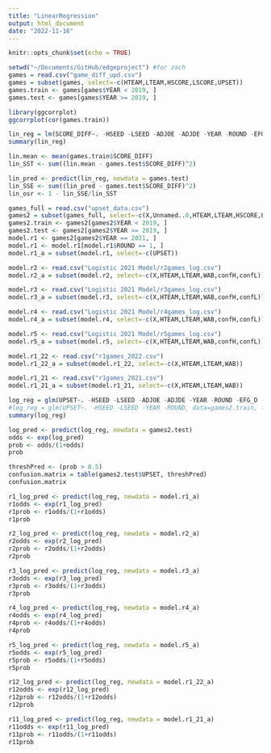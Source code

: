 ```yaml
---
title: "LinearRegression"
output: html_document
date: "2022-11-16"
---
```


```r
knitr::opts_chunk$set(echo = TRUE)
```

```r
setwd("~/Documents/GitHub/edgeproject") #for zach
games = read.csv("game_diff_upd.csv")
games = subset(games, select=-c(HTEAM,LTEAM,HSCORE,LSCORE,UPSET))
games.train <- games[games$YEAR < 2019, ]
games.test <- games[games$YEAR >= 2019, ]
```

```r
library(ggcorrplot)
ggcorrplot(cor(games.train))
```

```r
lin_reg = lm(SCORE_DIFF~. -HSEED -LSEED -ADJOE -ADJDE -YEAR -ROUND -EFG_D -EFG_O -BARTHAG, data=games.train)
summary(lin_reg)
```

```r
lin.mean <- mean(games.train$SCORE_DIFF)
lin_SST <- sum((lin.mean - games.test$SCORE_DIFF)^2)

lin_pred <- predict(lin_reg, newdata = games.test)
lin_SSE <- sum((lin_pred - games.test$SCORE_DIFF)^2)
lin_osr <- 1 - lin_SSE/lin_SST


```

```r
games_full = read.csv("upset_data.csv")
games2 = subset(games_full, select=-c(X,Unnamed..0,HTEAM,LTEAM,HSCORE,LSCORE,SCORE_DIFF))
games2.train <- games2[games2$YEAR < 2019, ]
games2.test <- games2[games2$YEAR >= 2019, ]
model.r1 <- games2[games2$YEAR == 2021, ]
model.r1 <- model.r1[model.r1$ROUND == 1, ]
model.r1_a = subset(model.r1, select=-c(UPSET))

model.r2 <- read.csv("Logistic 2021 Model/r2games_log.csv")
model.r2_a = subset(model.r2, select=-c(X,HTEAM,LTEAM,WAB,confH,confL))

model.r3 <- read.csv("Logistic 2021 Model/r3games_log.csv")
model.r3_a = subset(model.r3, select=-c(X,HTEAM,LTEAM,WAB,confH,confL))

model.r4 <- read.csv("Logistic 2021 Model/r4games_log.csv")
model.r4_a = subset(model.r4, select=-c(X,HTEAM,LTEAM,WAB,confH,confL))

model.r5 <- read.csv("Logistic 2021 Model/r5games_log.csv")
model.r5_a = subset(model.r5, select=-c(X,HTEAM,LTEAM,WAB,confH,confL))

model.r1_22 <- read.csv("r1games_2022.csv")
model.r1_22_a = subset(model.r1_22, select=-c(X,HTEAM,LTEAM,WAB))

model.r1_21 <- read.csv("r1games_2021.csv")
model.r1_21_a = subset(model.r1_21, select=-c(X,HTEAM,LTEAM,WAB))
```

```r
log_reg = glm(UPSET~. -HSEED -LSEED -ADJOE -ADJDE -YEAR -ROUND -EFG_D -EFG_O -BARTHAG, data=games2.train, family="binomial")
#log_reg = glm(UPSET~. -HSEED -LSEED -YEAR -ROUND, data=games2.train, family="binomial")
summary(log_reg)
```

```r
log_pred <- predict(log_reg, newdata = games2.test)
odds <- exp(log_pred)
prob <- odds/(1+odds)
prob
```

```r
threshPred <- (prob > 0.5)
confusion.matrix = table(games2.test$UPSET, threshPred)
confusion.matrix
```

```r
r1_log_pred <- predict(log_reg, newdata = model.r1_a)
r1odds <- exp(r1_log_pred)
r1prob <- r1odds/(1+r1odds)
r1prob
```


```r
r2_log_pred <- predict(log_reg, newdata = model.r2_a)
r2odds <- exp(r2_log_pred)
r2prob <- r2odds/(1+r2odds)
r2prob
```

```r
r3_log_pred <- predict(log_reg, newdata = model.r3_a)
r3odds <- exp(r3_log_pred)
r3prob <- r3odds/(1+r3odds)
r3prob
```

```r
r4_log_pred <- predict(log_reg, newdata = model.r4_a)
r4odds <- exp(r4_log_pred)
r4prob <- r4odds/(1+r4odds)
r4prob
```

```r
r5_log_pred <- predict(log_reg, newdata = model.r5_a)
r5odds <- exp(r5_log_pred)
r5prob <- r5odds/(1+r5odds)
r5prob
```

```r
r12_log_pred <- predict(log_reg, newdata = model.r1_22_a)
r12odds <- exp(r12_log_pred)
r12prob <- r12odds/(1+r12odds)
r12prob
```

```r
r11_log_pred <- predict(log_reg, newdata = model.r1_21_a)
r11odds <- exp(r11_log_pred)
r11prob <- r11odds/(1+r11odds)
r11prob
```